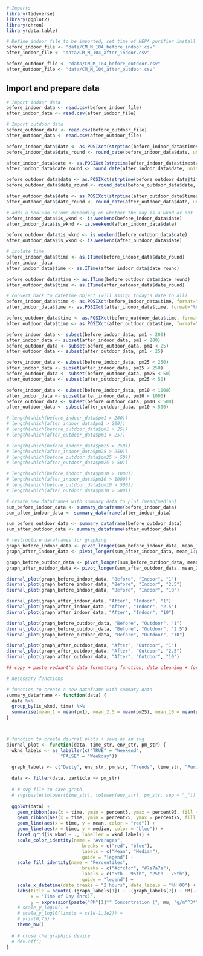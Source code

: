 ```r
# Imports
library(tidyverse)
library(ggplot2)
library(chron)
library(data.table)
```

```r
# Define indoor file to be imported, set time of HEPA purifier install
before_indoor_file <- "data/CM_M_104_before_indoor.csv"
after_indoor_file <- "data/CM_M_104_after_indoor.csv"

before_outdoor_file <- "data/CM_M_104_before_outdoor.csv"
after_outdoor_file <- "data/CM_M_104_after_outdoor.csv"
```

## Import and prepare data
```r
# Import indoor data
before_indoor_data <- read.csv(before_indoor_file)
after_indoor_data <- read.csv(after_indoor_file)

# Import outdoor data
before_outdoor_data <- read.csv(before_outdoor_file)
after_outdoor_data <- read.csv(after_outdoor_file)
```

```r
before_indoor_data$date <- as.POSIXct(strptime(before_indoor_data$timestamp_local, format = "%Y-%m-%dT%H:%M:%SZ", tz = "America/New_York"))
before_indoor_data$date_round <- round_date(before_indoor_data$date, unit = "10 mins")

after_indoor_data$date <- as.POSIXct(strptime(after_indoor_data$timestamp_local, format = "%Y-%m-%dT%H:%M:%SZ", tz = "America/New_York"))
after_indoor_data$date_round <- round_date(after_indoor_data$date, unit = "10 mins")

before_outdoor_data$date <- as.POSIXct(strptime(before_outdoor_data$timestamp_local, format = "%Y-%m-%dT%H:%M:%SZ", tz = "America/New_York"))
before_outdoor_data$date_round <- round_date(before_outdoor_data$date, unit = "10 mins")

after_outdoor_data$date <- as.POSIXct(strptime(after_outdoor_data$timestamp_local, format = "%Y-%m-%dT%H:%M:%SZ", tz = "America/New_York"))
after_outdoor_data$date_round <- round_date(after_outdoor_data$date, unit = "10 mins")
```

```r
# adds a boolean column depending on whether the day is a wknd or not
before_indoor_data$is_wknd <- is.weekend(before_indoor_data$date)
after_indoor_data$is_wknd <- is.weekend(after_indoor_data$date)

before_outdoor_data$is_wknd <- is.weekend(before_outdoor_data$date)
after_outdoor_data$is_wknd <- is.weekend(after_outdoor_data$date)
```

```r
# isolate time
before_indoor_data$time <- as.ITime(before_indoor_data$date_round)
after_indoor_data
after_indoor_data$time <- as.ITime(after_indoor_data$date_round)

before_outdoor_data$time <- as.ITime(before_outdoor_data$date_round)
after_outdoor_data$time <- as.ITime(after_outdoor_data$date_round)

# convert back to datetime object (will assign today's date to all)
before_indoor_data$time <- as.POSIXct(before_indoor_data$time, format="%H:%M:%S")
after_indoor_data$time <- as.POSIXct(after_indoor_data$time, format="%H:%M:%S")

before_outdoor_data$time <- as.POSIXct(before_outdoor_data$time, format="%H:%M:%S")
after_outdoor_data$time <- as.POSIXct(after_outdoor_data$time, format="%H:%M:%S")
```

```r
before_indoor_data <- subset(before_indoor_data, pm1 < 200)
after_indoor_data <- subset(after_indoor_data, pm1 < 200)
before_outdoor_data <- subset(before_outdoor_data, pm1 < 25)
after_outdoor_data <- subset(after_outdoor_data, pm1 < 25)

before_indoor_data <- subset(before_indoor_data, pm25 < 250)
after_indoor_data <- subset(after_indoor_data, pm25 < 250)
before_outdoor_data <- subset(before_outdoor_data, pm25 < 50)
after_outdoor_data <- subset(after_outdoor_data, pm25 < 50)

before_indoor_data <- subset(before_indoor_data, pm10 < 1000)
after_indoor_data <- subset(after_indoor_data, pm10 < 1000)
before_outdoor_data <- subset(before_outdoor_data, pm10 < 500)
after_outdoor_data <- subset(after_outdoor_data, pm10 < 500)

# length(which(before_indoor_data$pm1 > 200))
# length(which(after_indoor_data$pm1 > 200))
# length(which(before_outdoor_data$pm1 > 25))
# length(which(after_outdoor_data$pm1 > 25))

# length(which(before_indoor_data$pm25 > 250))
# length(which(after_indoor_data$pm25 > 250))
# length(which(before_outdoor_data$pm25 > 50))
# length(which(after_outdoor_data$pm25 > 50))

# length(which(before_indoor_data$pm10 > 1000))
# length(which(after_indoor_data$pm10 > 1000))
# length(which(before_outdoor_data$pm10 > 500))
# length(which(after_outdoor_data$pm10 > 500))
```

```r
# create new dataframes with summary data to plot (mean/median)
sum_before_indoor_data <- summary_dataframe(before_indoor_data)
sum_after_indoor_data <- summary_dataframe(after_indoor_data)

sum_before_outdoor_data <- summary_dataframe(before_outdoor_data)
sum_after_outdoor_data <- summary_dataframe(after_outdoor_data)

# restructure dataframes for graphing
graph_before_indoor_data <- pivot_longer(sum_before_indoor_data, mean_1:percent95_10, names_to = c(".value", "particle"), names_sep = "_")
graph_after_indoor_data <- pivot_longer(sum_after_indoor_data, mean_1:percent95_10, names_to = c(".value", "particle"), names_sep = "_")

graph_before_outdoor_data <- pivot_longer(sum_before_outdoor_data, mean_1:percent95_10, names_to = c(".value", "particle"), names_sep = "_")
graph_after_outdoor_data <- pivot_longer(sum_after_outdoor_data, mean_1:percent95_10, names_to = c(".value", "particle"), names_sep = "_")
```

```r
diurnal_plot(graph_before_indoor_data, "Before", "Indoor", "1")
diurnal_plot(graph_before_indoor_data, "Before", "Indoor", "2.5")
diurnal_plot(graph_before_indoor_data, "Before", "Indoor", "10")

diurnal_plot(graph_after_indoor_data, "After", "Indoor", "1")
diurnal_plot(graph_after_indoor_data, "After", "Indoor", "2.5")
diurnal_plot(graph_after_indoor_data, "After", "Indoor", "10")

diurnal_plot(graph_before_outdoor_data, "Before", "Outdoor", "1")
diurnal_plot(graph_before_outdoor_data, "Before", "Outdoor", "2.5")
diurnal_plot(graph_before_outdoor_data, "Before", "Outdoor", "10")

diurnal_plot(graph_after_outdoor_data, "After", "Outdoor", "1")
diurnal_plot(graph_after_outdoor_data, "After", "Outdoor", "2.5")
diurnal_plot(graph_after_outdoor_data, "After", "Outdoor", "10")

## copy + paste vedaant's data formatting function, data cleaning + formatting function, set standard scaling for each pm, check colors (print out in black and white)
```

```r
# necessary functions

# function to create a new dataframe with summary data
summary_dataframe <- function(data) {
  data %>%
  group_by(is_wknd, time) %>%
  summarise(mean_1 = mean(pm1), mean_2.5 = mean(pm25), mean_10 = mean(pm10), median_1 = median(pm1), median_2.5 = median(pm25), median_10 = median(pm10), percent5_1 = quantile(na.omit(pm1), 0.05), percent25_1 = quantile(na.omit(pm1), 0.25), percent75_1 = quantile(na.omit(pm1), 0.75), percent95_1 = quantile(na.omit(pm1), 0.95), percent5_2.5 = quantile(na.omit(pm25), 0.05), percent25_2.5 = quantile(na.omit(pm25), 0.25), percent75_2.5 = quantile(na.omit(pm25), 0.75), percent95_2.5 = quantile(na.omit(pm25), 0.95), percent5_10 = quantile(na.omit(pm10), 0.05), percent25_10 = quantile(na.omit(pm10), 0.25), percent75_10 = quantile(na.omit(pm10), 0.75), percent95_10 = quantile(na.omit(pm10), 0.95))
}



# function to create diurnal plots + save as an svg
diurnal_plot <- function(data, time_str, env_str, pm_str) {
  wknd_labels <- as_labeller(c("TRUE" = "Weekend",
                    "FALSE" = "Weekday"))

  graph_labels <- c("Daily", env_str, pm_str, "Trends", time_str, "Purifier Install", "[ug/m^3]")
  
  data <- filter(data, particle == pm_str)
  
  # # svg file to save graph
  # svg(paste(tolower(time_str), tolower(env_str), pm_str, sep = "_"))
  
  ggplot(data) +
    geom_ribbon(aes(x = time, ymin = percent5, ymax = percent95, fill = "#cfcfcf")) +
    geom_ribbon(aes(x = time, ymin = percent25, ymax = percent75, fill = "#7a7a7a")) +
    geom_line(aes(x = time, y = mean, color = "red")) +
    geom_line(aes(x = time, y = median, color = "blue")) +
    facet_grid(is_wknd ~ ., labeller = wknd_labels) +
    scale_color_identity(name = "Averages",
                            breaks = c("red", "blue"),
                            labels = c("Mean", "Median"),
                            guide = "legend") +
    scale_fill_identity(name = "Percentiles",
                            breaks = c("#cfcfcf", "#7a7a7a"),
                            labels = c("5th - 95th", "25th - 75th"),
                            guide = "legend") +
    scale_x_datetime(date_breaks = "2 hours", date_labels = "%H:00") +
    labs(title = bquote(.(graph_labels[1]) ~ .(graph_labels[2]) ~ PM[.(graph_labels[3])] ~ .(graph_labels[4]) ~ .(graph_labels[5]) ~ .(graph_labels[6])),
         x = "Time of Day (hrs)",
         y = expression(paste("PM"[1]*" Concentration (", mu, "g/m"^3*")"))) +
    # scale_y_log10() +
    # scale_y_log10(limits = c(1e-1,1e2)) +
    # ylim(0,75) +
    theme_bw()
  
  # # close the graphics device
  # dev.off() 
}
```
